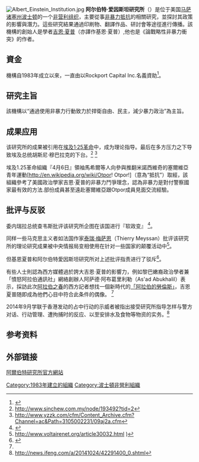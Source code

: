 {{Otheruses|阿尔伯特·爱因斯坦研究所 (消歧义)}}
[[File:Albert_Einstein_Institution.jpg|thumb]]
'''阿尔伯特·爱因斯坦研究所'''（{{lang-en|'''Albert Einstein Institution'''}}）是位于美国[[马萨诸塞州|马萨诸塞州]][[波士顿|波士顿]]的一个[[非营利组织|非营利组织]]，主要從事[[非暴力抵抗|非暴力抵抗]]的相關研究，並探討其政策的影響與潛力。這些研究結果通過印刷物、翻譯作品、研討會等途徑進行傳播。該機構的創始人是學者[[吉恩·夏普|吉恩·夏普]]（亦譯作基恩·夏普）,他也是《論戰略性非暴力衝突》的作者。

== 資金 ==
機構自1983年成立以來，一直由{{link-en|彼得·阿克曼|Peter Ackerman}}以Rockport Capital Inc.名義資助<ref>{{cite news |last1=Shishkin |first1=Philip |title=American Revolutionary Quiet Boston Scholar Inspires |url=https://www.wsj.com/articles/SB122127204268531319 |accessdate=2020-12-12 |work=Wall Street Journal |date=2008-09-13}}</ref>。

==研究主旨==
該機構以“通過使用非暴力行動致力於捍衛自由、民主，減少暴力政治”為主旨。

==成果应用==
{{Unreferencedsect|time=2012-11-12T05:52:16+00:00}}
该研究所的成果被引用在[[埃及1·25革命|埃及1·25革命]]中，成为理论指导。最后在多方压力之下导致埃及总统胡斯尼·穆巴拉克的下台。<ref>http://www.sinchew.com.my/node/193492?tid=2</ref>
<ref name="#1">http://www.yzzk.com/cfm/Content_Archive.cfm?Channel=ac&Path=3105002231/09aj2a.cfm</ref>

埃及1.25革命組織『4月6日』領袖馬希爾等人向參與推翻米諾西維奇的塞爾維亞青年運動[http://en.wikipedia.org/wiki/Otpor! Otpor!]（意為“抵抗”）取經，該組織參考了美國政治學家吉恩·夏普的非暴力鬥爭理念，認為非暴力是對付警察國家最有效的方法.部份成員甚至遠赴塞爾維亞跟Otpor成員見面交流經驗。

==批评与反驳==
委内瑞拉总统查韦斯批评该研究所企图在该国进行『软政变』
<ref name="ElUniversal20070604">{{Cite web|url=http://www.eluniversal.com/2007/06/04/pol_ava_chavez-propone-que-p_04A879211.shtml|title=Chávez propone que países del ALBA conformen una "federación de repúblicas"|accessdate=2007-06-11|publisher=[[El_Universal_(Caracas)|El Universal]]|year=2007-06-04}}{{es icon}}</ref>。

同样一些马克思主义者如法国作家[[泰瑞·梅萨恩|泰瑞·梅萨恩]]（Thierry Meyssan）批评该研究所的理论研究成果被中央情报局变相使用在针对一些国家的颠覆活动中<ref>http://www.voltairenet.org/article30032.html {{WebCite|url=https://www.webcitation.org/5tQiUZymd?url=http://www.voltairenet.org/IMG/pdf/CORRECTIONS-2.pdf |date=20101012180819 |dateformat=iso }})</ref>。

但基恩夏普和阿尔伯特愛因斯坦研究所对上述批评指责进行了驳斥<ref name="GeneSharp_responds">{{cite web| last =Sharp| first =Gene| authorlink =Gene Sharp| coauthors =| title =Corrections - an open letter from Gene Sharp| work =| publisher =[[Voltaire_Network|Voltaire Network]]| date =2007-06-12| url =http://www.voltairenet.org/article30032.html| doi =| accessdate =2010-10-12| archiveurl =https://www.webcitation.org/5tQiUZymd?url=http://www.voltairenet.org/IMG/pdf/CORRECTIONS-2.pdf| archivedate =2010-10-12| deadurl =no}}</ref>。

有些人士則認為西方媒體過於誇大吉恩·夏普的影響力，例如黎巴嫩裔政治學者兼「憤怒阿拉伯通訊社」網絡創辦人阿萨德·阿布葛里利勒（As'ad Abukhalil）表示，採訪此次[[阿拉伯之春|阿拉伯之春]]的西方記者想找一個新時代的[[托馬斯·愛德華·勞倫斯|「阿拉伯的勞倫斯」]]，吉恩夏普随即成為他們心目中符合此条件的偶像。
<ref name="#1"/>
 
2014年9月学联于香港发动的占中行动的示威者被指出接受研究所指导怎样与警方对话、行动管理、遭拘捕时的反应、以至安排水及食物等物资的实务。<ref>http://news.ifeng.com/a/20141024/42291400_0.shtml</ref>

==参考资料==
<references />

==外部链接==
[http://www.aeinstein.org/ 阿爾伯特研究所官方網站] {{Wayback|url=http://www.aeinstein.org/ |date=20060404184224 }}

[[Category:1983年建立的組織|Category:1983年建立的組織]]
[[Category:波士頓非營利組織|Category:波士頓非營利組織]]